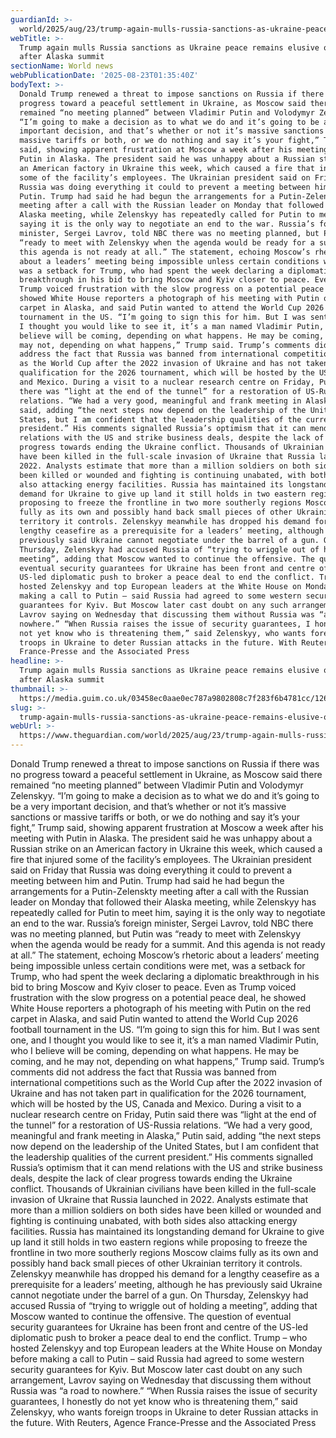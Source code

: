 ```yaml
---
guardianId: >-
  world/2025/aug/23/trump-again-mulls-russia-sanctions-as-ukraine-peace-remains-elusive-one-week-after-alaska-summit
webTitle: >-
  Trump again mulls Russia sanctions as Ukraine peace remains elusive one week
  after Alaska summit
sectionName: World news
webPublicationDate: '2025-08-23T01:35:40Z'
bodyText: >-
  Donald Trump renewed a threat to impose sanctions on Russia if there was no
  progress toward a peaceful settlement in Ukraine, as Moscow said there
  remained “no meeting planned” between Vladimir Putin and Volodymyr Zelenskyy.
  “I’m going to make a decision as to what we do and it’s going to be a very
  important decision, and that’s whether or not it’s massive sanctions or
  massive tariffs or both, or we do nothing and say it’s your fight,” Trump
  said, showing apparent frustration at Moscow a week after his meeting with
  Putin in Alaska. The president said he was unhappy about a Russian strike on
  an American factory in Ukraine this week, which caused a fire that injured
  some of the facility’s employees. The Ukrainian president said on Friday that
  Russia was doing everything it could to prevent a meeting between him and
  Putin. Trump had said he had begun the arrangements for a Putin-Zelenskty
  meeting after a call with the Russian leader on Monday that followed their
  Alaska meeting, while Zelenskyy has repeatedly called for Putin to meet him,
  saying it is the only way to negotiate an end to the war. Russia’s foreign
  minister, Sergei Lavrov, told NBC there was no meeting planned, but Putin was
  “ready to meet with Zelenskyy when the agenda would be ready for a summit. And
  this agenda is not ready at all.” The statement, echoing Moscow’s rhetoric
  about a leaders’ meeting being impossible unless certain conditions were met,
  was a setback for Trump, who had spent the week declaring a diplomatic
  breakthrough in his bid to bring Moscow and Kyiv closer to peace. Even as
  Trump voiced frustration with the slow progress on a potential peace deal, he
  showed White House reporters a photograph of his meeting with Putin on the red
  carpet in Alaska, and said Putin wanted to attend the World Cup 2026 football
  tournament in the US. “I’m going to sign this for him. But I was sent one, and
  I thought you would like to see it, it’s a man named Vladimir Putin, who I
  believe will be coming, depending on what happens. He may be coming, and he
  may not, depending on what happens,” Trump said. Trump’s comments did not
  address the fact that Russia was banned from international competitions such
  as the World Cup after the 2022 invasion of Ukraine and has not taken part in
  qualification for the 2026 tournament, which will be hosted by the US, Canada
  and Mexico. During a visit to a nuclear research centre on Friday, Putin said
  there was “light at the end of the tunnel” for a restoration of US-Russia
  relations. “We had a very good, meaningful and frank meeting in Alaska,” Putin
  said, adding “the next steps now depend on the leadership of the United
  States, but I am confident that the leadership qualities of the current
  president.” His comments signalled Russia’s optimism that it can mend
  relations with the US and strike business deals, despite the lack of clear
  progress towards ending the Ukraine conflict. Thousands of Ukrainian civilians
  have been killed in the full-scale invasion of Ukraine that Russia launched in
  2022. Analysts estimate that more than a million soldiers on both sides have
  been killed or wounded and fighting is continuing unabated, with both sides
  also attacking energy facilities. Russia has maintained its longstanding
  demand for Ukraine to give up land it still holds in two eastern regions while
  proposing to freeze the frontline in two more southerly regions Moscow claims
  fully as its own and possibly hand back small pieces of other Ukrainian
  territory it controls. Zelenskyy meanwhile has dropped his demand for a
  lengthy ceasefire as a prerequisite for a leaders’ meeting, although he has
  previously said Ukraine cannot negotiate under the barrel of a gun. On
  Thursday, Zelenskyy had accused Russia of “trying to wriggle out of holding a
  meeting”, adding that Moscow wanted to continue the offensive. The question of
  eventual security guarantees for Ukraine has been front and centre of the
  US-led diplomatic push to broker a peace deal to end the conflict. Trump – who
  hosted Zelenskyy and top European leaders at the White House on Monday before
  making a call to Putin – said Russia had agreed to some western security
  guarantees for Kyiv. But Moscow later cast doubt on any such arrangement,
  Lavrov saying on Wednesday that discussing them without Russia was “a road to
  nowhere.” “When Russia raises the issue of security guarantees, I honestly do
  not yet know who is threatening them,” said Zelenskyy, who wants foreign
  troops in Ukraine to deter Russian attacks in the future. With Reuters, Agence
  France-Presse and the Associated Press
headline: >-
  Trump again mulls Russia sanctions as Ukraine peace remains elusive one week
  after Alaska summit
thumbnail: >-
  https://media.guim.co.uk/03458ec0aae0ec787a9802808c7f283f6b4781cc/126_0_3000_2400/500.jpg
slug: >-
  trump-again-mulls-russia-sanctions-as-ukraine-peace-remains-elusive-one-week-after-alaska-summit
webUrl: >-
  https://www.theguardian.com/world/2025/aug/23/trump-again-mulls-russia-sanctions-as-ukraine-peace-remains-elusive-one-week-after-alaska-summit
---
```

Donald Trump renewed a threat to impose sanctions on Russia if there was no progress toward a peaceful settlement in Ukraine, as Moscow said there remained “no meeting planned” between Vladimir Putin and Volodymyr Zelenskyy. “I’m going to make a decision as to what we do and it’s going to be a very important decision, and that’s whether or not it’s massive sanctions or massive tariffs or both, or we do nothing and say it’s your fight,” Trump said, showing apparent frustration at Moscow a week after his meeting with Putin in Alaska. The president said he was unhappy about a Russian strike on an American factory in Ukraine this week, which caused a fire that injured some of the facility’s employees. The Ukrainian president said on Friday that Russia was doing everything it could to prevent a meeting between him and Putin. Trump had said he had begun the arrangements for a Putin-Zelenskty meeting after a call with the Russian leader on Monday that followed their Alaska meeting, while Zelenskyy has repeatedly called for Putin to meet him, saying it is the only way to negotiate an end to the war. Russia’s foreign minister, Sergei Lavrov, told NBC there was no meeting planned, but Putin was “ready to meet with Zelenskyy when the agenda would be ready for a summit. And this agenda is not ready at all.” The statement, echoing Moscow’s rhetoric about a leaders’ meeting being impossible unless certain conditions were met, was a setback for Trump, who had spent the week declaring a diplomatic breakthrough in his bid to bring Moscow and Kyiv closer to peace. Even as Trump voiced frustration with the slow progress on a potential peace deal, he showed White House reporters a photograph of his meeting with Putin on the red carpet in Alaska, and said Putin wanted to attend the World Cup 2026 football tournament in the US. “I’m going to sign this for him. But I was sent one, and I thought you would like to see it, it’s a man named Vladimir Putin, who I believe will be coming, depending on what happens. He may be coming, and he may not, depending on what happens,” Trump said. Trump’s comments did not address the fact that Russia was banned from international competitions such as the World Cup after the 2022 invasion of Ukraine and has not taken part in qualification for the 2026 tournament, which will be hosted by the US, Canada and Mexico. During a visit to a nuclear research centre on Friday, Putin said there was “light at the end of the tunnel” for a restoration of US-Russia relations. “We had a very good, meaningful and frank meeting in Alaska,” Putin said, adding “the next steps now depend on the leadership of the United States, but I am confident that the leadership qualities of the current president.” His comments signalled Russia’s optimism that it can mend relations with the US and strike business deals, despite the lack of clear progress towards ending the Ukraine conflict. Thousands of Ukrainian civilians have been killed in the full-scale invasion of Ukraine that Russia launched in 2022. Analysts estimate that more than a million soldiers on both sides have been killed or wounded and fighting is continuing unabated, with both sides also attacking energy facilities. Russia has maintained its longstanding demand for Ukraine to give up land it still holds in two eastern regions while proposing to freeze the frontline in two more southerly regions Moscow claims fully as its own and possibly hand back small pieces of other Ukrainian territory it controls. Zelenskyy meanwhile has dropped his demand for a lengthy ceasefire as a prerequisite for a leaders’ meeting, although he has previously said Ukraine cannot negotiate under the barrel of a gun. On Thursday, Zelenskyy had accused Russia of “trying to wriggle out of holding a meeting”, adding that Moscow wanted to continue the offensive. The question of eventual security guarantees for Ukraine has been front and centre of the US-led diplomatic push to broker a peace deal to end the conflict. Trump – who hosted Zelenskyy and top European leaders at the White House on Monday before making a call to Putin – said Russia had agreed to some western security guarantees for Kyiv. But Moscow later cast doubt on any such arrangement, Lavrov saying on Wednesday that discussing them without Russia was “a road to nowhere.” “When Russia raises the issue of security guarantees, I honestly do not yet know who is threatening them,” said Zelenskyy, who wants foreign troops in Ukraine to deter Russian attacks in the future. With Reuters, Agence France-Presse and the Associated Press
